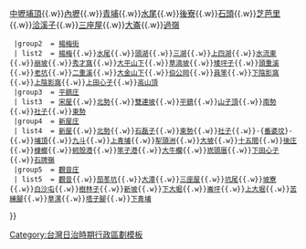 {{noteTA
|1=zh-hans:庄; zh-hant:庄;
}}
{{Navbox
  |name    = 中壢郡
  |title   = 昔日[[中壢郡]]<small>（1920年－1945年）</small>
  |style   = width: 100%
  |group1  = [[中壢街]]
  | list1  = [[興南]]{{.w}}[[中壢埔頂]]{{.w}}[[內壢]]{{.w}}[[青埔 (桃園市)|青埔]]{{.w}}[[水尾 (桃園市中壢區)|水尾]]{{.w}}[[後寮 (桃園市)|後寮]]{{.w}}[[石頭 (地名)|石頭]]{{.w}}[[芝芭里]]{{.w}}[[洽溪子]]{{.w}}[[三座屋 (中壢區)|三座屋]]{{.w}}[[大崙 (桃園市)|大崙]]{{.w}}[[過嶺 (桃園市)|過嶺]]
  |group2  = [[楊梅街]] 
  | list2  = [[楊梅 (大字)|楊梅]]{{.w}}[[水尾 (桃園市楊梅區)|水尾]]{{.w}}[[頭湖 (桃園市)|頭湖]]{{.w}}[[三湖 (桃園市)|三湖]]{{.w}}[[上四湖]]{{.w}}[[水流東 (桃園市)|水流東]]{{.w}}[[崩坡]]{{.w}}[[秀才窩]]{{.w}}[[大平山下]]{{.w}}[[草湳坡]]{{.w}}[[矮坪子]]{{.w}}[[頭重溪]]{{.w}}[[老坑]]{{.w}}[[二重溪 (桃園市)|二重溪]]{{.w}}[[大金山下]]{{.w}}[[伯公岡]]{{.w}}[[員笨]]{{.w}}[[下陰影窩]]{{.w}}[[上陰影窩]]{{.w}}[[上田心子]]{{.w}}[[高山頂]]
  |group3  = [[平鎮庄]]
  | list3  = [[宋屋]]{{.w}}[[北勢 (桃園市平鎮區)|北勢]]{{.w}}[[雙連坡]]{{.w}}[[平鎮 (大字)|平鎮]]{{.w}}[[山子頂 (桃園市)|山子頂]]{{.w}}[[南勢 (桃園市)|南勢]]{{.w}}[[社子 (桃園市平鎮區)|社子]]{{.w}}[[東勢 (桃園市平鎮區)|東勢]]
  |group4  = [[新屋庄]] 
  | list4  = [[新屋 (大字)|新屋]]{{.w}}[[北勢 (桃園市新屋區)|北勢]]{{.w}}[[石磊子]]{{.w}}[[東勢 (桃園市新屋區)|東勢]]{{.w}}[[社子 (桃園市新屋區)|社子]]{{.w}}-{[[番婆坟]]}-{{.w}}[[埔頂 (桃園市新屋區)|埔頂]]{{.w}}[[九斗]]{{.w}}[[上青埔]]{{.w}}[[犁頭洲]]{{.w}}[[大坡 (桃園市)|大坡]]{{.w}}[[十五間 (臺灣)|十五間]]{{.w}}[[後庄 (桃園市)|後庄]]{{.w}}[[槺榔 (桃園市)|槺榔]]{{.w}}[[蚵殼港 (桃園市)|蚵殼港]]{{.w}}[[笨子港]]{{.w}}[[大牛欄]]{{.w}}[[崁頭厝 (桃園市)|崁頭厝]]{{.w}}[[下田心子]]{{.w}}[[石牌嶺]]
  |group5  = [[觀音庄]]
  | list5  = [[觀音 (大字)|觀音]]{{.w}}[[茄苳坑 (桃園市)|茄苳坑]]{{.w}}[[大潭 (桃園市)|大潭]]{{.w}}[[三座屋 (觀音區)|三座屋]]{{.w}}[[坑尾]]{{.w}}[[坡寮]]{{.w}}[[白沙屯 (桃園市)|白沙屯]]{{.w}}[[樹林子]]{{.w}}[[新坡 (臺灣)|新坡]]{{.w}}[[下大堀]]{{.w}}[[崙坪]]{{.w}}[[上大堀]]{{.w}}[[苦練腳]]{{.w}}[[草漯]]{{.w}}[[塔子腳]]{{.w}}[[下青埔]]
}}
<noinclude>
[[Category:台灣日治時期行政區劃模板]]
</noinclude>